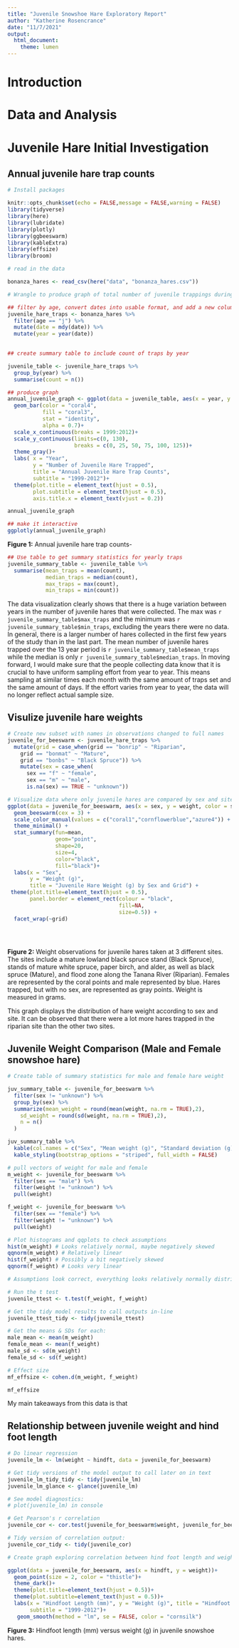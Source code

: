 ```yaml
---
title: "Juvenile Snowshoe Hare Exploratory Report"
author: "Katherine Rosencrance"
date: "11/7/2021"
output: 
  html_document: 
    theme: lumen
---
```

# Introduction


# Data and Analysis


# Juvenile Hare Initial Investigation



## Annual juvenile hare trap counts

```r

# Install packages

knitr::opts_chunk$set(echo = FALSE,message = FALSE,warning = FALSE)
library(tidyverse)
library(here)
library(lubridate)
library(plotly)
library(ggbeeswarm)
library(kableExtra)
library(effsize)
library(broom)

```

```r

# read in the data

bonanza_hares <- read_csv(here("data", "bonanza_hares.csv"))

```

```r

# Wrangle to produce graph of total number of juvenile trappings during each year of the study

## filter by age, convert dates into usable format, and add a new column with year
juvenile_hare_traps <- bonanza_hares %>% 
  filter(age == "j") %>% 
  mutate(date = mdy(date)) %>% 
  mutate(year = year(date))
  
```

```r
## create summary table to include count of traps by year

juvenile_table <- juvenile_hare_traps %>% 
  group_by(year) %>% 
  summarise(count = n())

```


```r

## produce graph
annual_juvenile_graph <- ggplot(data = juvenile_table, aes(x = year, y = count)) +
  geom_bar(color = "coral4",
           fill = "coral3",
           stat = "identity",
           alpha = 0.7)+
  scale_x_continuous(breaks = 1999:2012)+
  scale_y_continuous(limits=c(0, 130),
                     breaks = c(0, 25, 50, 75, 100, 125))+
  theme_gray()+
  labs( x = "Year",
        y = "Number of Juvenile Hare Trapped",
        title = "Annual Juvenile Hare Trap Counts",
        subtitle = "1999-2012")+
  theme(plot.title = element_text(hjust = 0.5),
        plot.subtitle = element_text(hjust = 0.5),
        axis.title.x = element_text(vjust = 0.2))

annual_juvenile_graph


```

```r
## make it interactive
ggplotly(annual_juvenile_graph)

```


**Figure 1:** Annual juvenile hare trap counts- 



```r
## Use table to get summary statistics for yearly traps
juvenile_summary_table <- juvenile_table %>% 
  summarise(mean_traps = mean(count),
            median_traps = median(count),
            max_traps = max(count),
            min_traps = min(count))

```


The data visualization clearly shows that there is a huge variation between years in the number of juvenile hares that were collected. The max was `r juvenile_summary_table$max_traps` and the minimum was `r juvenile_summary_table$min_traps`, excluding the years there were no data. In general, there is a larger number of hares collected in the first few years of the study than in the last part. The mean number of juvenile hares trapped over the 13 year period is `r juvenile_summary_table$mean_traps` while the median is only `r juvenile_summary_table$median_traps`. In moving forward, I would make sure that the people collecting data know that it is crucial to have uniform sampling effort from year to year. This means sampling at similar times each month with the same amount of traps set and the same amount of days. If the effort varies from year to year, the data will no longer reflect actual sample size. 



## Visulize juvenile hare weights

```r
# Create new subset with names in observations changed to full names
juvenile_for_beeswarm <- juvenile_hare_traps %>% 
  mutate(grid = case_when(grid == "bonrip" ~ "Riparian",
    grid == "bonmat" ~ "Mature",
    grid == "bonbs" ~ "Black Spruce")) %>% 
    mutate(sex = case_when(
      sex == "f" ~ "female",
      sex == "m" ~ "male",
      is.na(sex) == TRUE ~ "unknown"))

# Visualize data where only juvenile hares are compared by sex and site
ggplot(data = juvenile_for_beeswarm, aes(x = sex, y = weight, color = sex)) +
  geom_beeswarm(cex = 3) +
  scale_color_manual(values = c("coral1","cornflowerblue","azure4")) +
  theme_minimal() +
  stat_summary(fun=mean, 
               geom="point", 
               shape=20, 
               size=4, 
               color="black", 
               fill="black")+
  labs(x = "Sex",
       y = "Weight (g)",
       title = "Juvenile Hare Weight (g) by Sex and Grid") +
 theme(plot.title=element_text(hjust = 0.5),
       panel.border = element_rect(colour = "black",
                                   fill=NA,
                                   size=0.5)) +
  facet_wrap(~grid)

  
  

```

**Figure 2:** Weight observations for juvenile hares taken at 3 different sites. The sites include a mature lowland black spruce stand (Black Spruce), stands of mature white spruce, paper birch, and alder, as well as black spruce (Mature), and flood zone along the Tanana River (Riparian). Females are represented by the coral points and male represented by blue. Hares trapped, but with no sex, are represented as gray points. Weight is measured in grams.

This graph displays the distribution of hare weight according to sex and site. It can be observed that there were a lot more hares trapped in the riparian site than the other two sites. 

## Juvenile Weight Comparison (Male and Female snowshoe hare)

```r
# Create table of summary statistics for male and female hare weight

juv_summary_table <- juvenile_for_beeswarm %>%
  filter(sex != "unknown") %>% 
  group_by(sex) %>% 
  summarize(mean_weight = round(mean(weight, na.rm = TRUE),2),
    sd_weight = round(sd(weight, na.rm = TRUE),2),
    n = n()
  )

juv_summary_table %>% 
  kable(col.names = c("Sex", "Mean weight (g)", "Standard deviation (g)", "Sample size"), caption = "Table 1: Summary Statistics for male and female hares captured from 1999-2012") %>% 
  kable_styling(bootstrap_options = "striped", full_width = FALSE)
```

```r
# pull vectors of weight for male and female
m_weight <- juvenile_for_beeswarm %>% 
  filter(sex == "male") %>%
  filter(weight != "unknown") %>% 
  pull(weight)

f_weight <- juvenile_for_beeswarm %>% 
  filter(sex == "female") %>% 
  filter(weight != "unknown") %>% 
  pull(weight)

# Plot histograms and qqplots to check assumptions
hist(m_weight) # Looks relatively normal, maybe negatively skewed
qqnorm(m_weight) # Relatively linear
hist(f_weight) # Possibly a bit negatively skewed
qqnorm(f_weight) # Looks very linear

# Assumptions look correct, everything looks relatively normally distributed and linear

# Run the t test
juvenile_ttest <- t.test(f_weight, f_weight)

# Get the tidy model results to call outputs in-line
juvenile_ttest_tidy <- tidy(juvenile_ttest)

# Get the means & SDs for each: 
male_mean <- mean(m_weight)
female_mean <- mean(f_weight)
male_sd <- sd(m_weight)
female_sd <- sd(f_weight)

# Effect size
mf_effsize <- cohen.d(m_weight, f_weight)

mf_effsize
```
My main takeaways from this data is that

## Relationship between juvenile weight and hind foot length

```r
# Do linear regression
juvenile_lm <- lm(weight ~ hindft, data = juvenile_for_beeswarm)

# Get tidy versions of the model output to call later on in text
juvenile_lm_tidy_tidy <- tidy(juvenile_lm)
juvenile_lm_glance <- glance(juvenile_lm)

# See model diagnostics:
# plot(juvenile_lm) in console

# Get Pearson's r correlation
juvenile_cor <- cor.test(juvenile_for_beeswarm$weight, juvenile_for_beeswarm$hindft)

# Tidy version of correlation output:
juvenile_cor_tidy <- tidy(juvenile_cor)
```


```r
# Create graph exploring correlation between hind foot length and weight in juvenile hares

ggplot(data = juvenile_for_beeswarm, aes(x = hindft, y = weight))+
  geom_point(size = 2, color = "thistle")+
  theme_dark()+
  theme(plot.title=element_text(hjust = 0.5))+
  theme(plot.subtitle=element_text(hjust = 0.5))+
  labs(x = "Hindfoot Length (mm)", y = "Weight (g)", title = "Hindfoot Length (mm) Vs Weight (g) in Juvenile Snowshoe Hares",
       subtitle = "1999-2012")+
   geom_smooth(method = "lm", se = FALSE, color = "cornsilk")
```

**Figure 3:** Hindfoot length (mm) versus weight (g) in juvenile snowshoe hares.  


